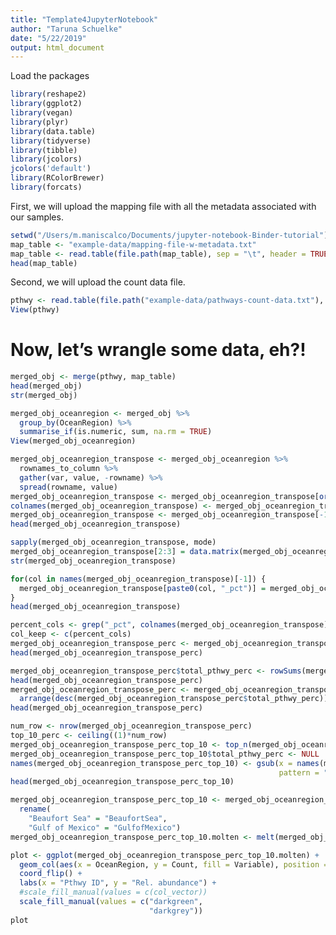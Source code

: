 ```yaml
---
title: "Template4JupyterNotebook"
author: "Taruna Schuelke"
date: "5/22/2019"
output: html_document
---
```


Load the packages

```r
library(reshape2)
library(ggplot2)
library(vegan)
library(plyr)
library(data.table)
library(tidyverse)
library(tibble)
library(jcolors)
jcolors('default')
library(RColorBrewer)
library(forcats)
```

First, we will upload the mapping file with all the metadata associated with our samples.

```r
setwd("/Users/m.maniscalco/Documents/jupyter-notebook-Binder-tutorial")
map_table <- "example-data/mapping-file-w-metadata.txt"
map_table <- read.table(file.path(map_table), sep = "\t", header = TRUE, check.names = FALSE)
head(map_table)
```

Second, we will upload the count data file.
```r
pthwy <- read.table(file.path("example-data/pathways-count-data.txt"), sep = "\t", header = TRUE, check.names = FALSE)
View(pthwy)
```

# Now, let's wrangle some data, eh?!



```r
merged_obj <- merge(pthwy, map_table)
head(merged_obj)
str(merged_obj)
```
```r
merged_obj_oceanregion <- merged_obj %>%
  group_by(OceanRegion) %>%
  summarise_if(is.numeric, sum, na.rm = TRUE)
View(merged_obj_oceanregion)
```

```r
merged_obj_oceanregion_transpose <- merged_obj_oceanregion %>%
  rownames_to_column %>% 
  gather(var, value, -rowname) %>% 
  spread(rowname, value) 
merged_obj_oceanregion_transpose <- merged_obj_oceanregion_transpose[order(match(merged_obj_oceanregion_transpose$var,names(merged_obj_oceanregion))),]
colnames(merged_obj_oceanregion_transpose) <- merged_obj_oceanregion_transpose[1,] 
merged_obj_oceanregion_transpose <- merged_obj_oceanregion_transpose[-1, ]
head(merged_obj_oceanregion_transpose)
```


```r
sapply(merged_obj_oceanregion_transpose, mode)
merged_obj_oceanregion_transpose[2:3] = data.matrix(merged_obj_oceanregion_transpose[2:3])
str(merged_obj_oceanregion_transpose)
```

```r
for(col in names(merged_obj_oceanregion_transpose)[-1]) {
  merged_obj_oceanregion_transpose[paste0(col, "_pct")] = merged_obj_oceanregion_transpose[col] / sum(merged_obj_oceanregion_transpose[col])
}
head(merged_obj_oceanregion_transpose)
```

```r
percent_cols <- grep("_pct", colnames(merged_obj_oceanregion_transpose))
col_keep <- c(percent_cols)
merged_obj_oceanregion_transpose_perc <- merged_obj_oceanregion_transpose[, c(1, col_keep)]
head(merged_obj_oceanregion_transpose_perc)
```


```r
merged_obj_oceanregion_transpose_perc$total_pthwy_perc <- rowSums(merged_obj_oceanregion_transpose_perc[,-1])
head(merged_obj_oceanregion_transpose_perc)
merged_obj_oceanregion_transpose_perc <- merged_obj_oceanregion_transpose_perc %>% 
  arrange(desc(merged_obj_oceanregion_transpose_perc$total_pthwy_perc))
head(merged_obj_oceanregion_transpose_perc)
```

```r
num_row <- nrow(merged_obj_oceanregion_transpose_perc)
top_10_perc <- ceiling((1)*num_row)
merged_obj_oceanregion_transpose_perc_top_10 <- top_n(merged_obj_oceanregion_transpose_perc, top_10_perc)
merged_obj_oceanregion_transpose_perc_top_10$total_pthwy_perc <- NULL
names(merged_obj_oceanregion_transpose_perc_top_10) <- gsub(x = names(merged_obj_oceanregion_transpose_perc_top_10),
                                                            pattern = "_pct", replacement = "")
head(merged_obj_oceanregion_transpose_perc_top_10)
```

```r
merged_obj_oceanregion_transpose_perc_top_10 <- merged_obj_oceanregion_transpose_perc_top_10 %>%
  rename(
    "Beaufort Sea" = "BeaufortSea",
    "Gulf of Mexico" = "GulfofMexico")
merged_obj_oceanregion_transpose_perc_top_10.molten <- melt(merged_obj_oceanregion_transpose_perc_top_10, value.name="Count", variable.name="Variable", na.rm=TRUE)

```

```r
plot <- ggplot(merged_obj_oceanregion_transpose_perc_top_10.molten) +
  geom_col(aes(x = OceanRegion, y = Count, fill = Variable), position = 'dodge') +
  coord_flip() +
  labs(x = "Pthwy ID", y = "Rel. abundance") +
  #scale_fill_manual(values = c(col_vector))
  scale_fill_manual(values = c("darkgreen",
                               "darkgrey"))
plot
```
